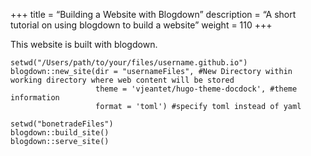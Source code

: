 +++
title = "Building a Website with Blogdown"
description = "A short tutorial on using blogdown to build a website"
weight = 110
+++

This website is built with blogdown. 

```
setwd("/Users/path/to/your/files/username.github.io")
blogdown::new_site(dir = "usernameFiles", #New Directory within working directory where web content will be stored
                   theme = 'vjeantet/hugo-theme-docdock', #theme information
                   format = 'toml') #specify toml instead of yaml

setwd("bonetradeFiles")
blogdown::build_site()
blogdown::serve_site()
```

